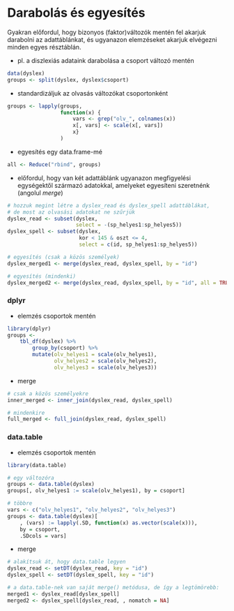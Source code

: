 # Darabolás és egyesítés

Gyakran előfordul, hogy bizonyos (faktor)változók mentén fel akarjuk 
darabolni az adattáblánkat, és ugyanazon elemzéseket akarjuk elvégezni minden 
egyes résztáblán.

- pl. a diszlexiás adataink darabolása a csoport változó mentén
```r
data(dyslex)
groups <- split(dyslex, dyslex$csoport)
```

- standardizáljuk az olvasás változókat csoportonként
```r
groups <- lapply(groups, 
                 function(x) {
                     vars <- grep("olv_", colnames(x))
                     x[, vars] <- scale(x[, vars])
                     x}
                 )
```

- egyesítés egy data.frame-mé
```r
all <- Reduce("rbind", groups)
```

- előfordul, hogy van két adattáblánk ugyanazon megfigyelési egységektől
származó adatokkal, amelyeket egyesíteni szeretnénk (angolul *merge*)
```r
# hozzuk megint létre a dyslex_read és dyslex_spell adattáblákat, 
# de most az olvasási adatokat ne szűrjük
dyslex_read <- subset(dyslex, 
                      select = -(sp_helyes1:sp_helyes5))
dyslex_spell <- subset(dyslex, 
                       kor < 145 & oszt <= 4, 
                       select = c(id, sp_helyes1:sp_helyes5))

# egyesítés (csak a közös személyek)
dyslex_merged1 <- merge(dyslex_read, dyslex_spell, by = "id")

# egyesítés (mindenki)
dyslex_merged2 <- merge(dyslex_read, dyslex_spell, by = "id", all = TRUE)
```

### dplyr

- elemzés csoportok mentén
```r
library(dplyr)
groups <- 
    tbl_df(dyslex) %>%
        group_by(csoport) %>%
        mutate(olv_helyes1 = scale(olv_helyes1), 
               olv_helyes2 = scale(olv_helyes2),
               olv_helyes3 = scale(olv_helyes3))
```

- merge
```r
# csak a közös személyekre
inner_merged <- inner_join(dyslex_read, dyslex_spell)

# mindenkire
full_merged <- full_join(dyslex_read, dyslex_spell)
```

### data.table

- elemzés csoportok mentén
```r
library(data.table)

# egy változóra
groups <- data.table(dyslex)
groups[, olv_helyes1 := scale(olv_helyes1), by = csoport]

# többre
vars <- c("olv_helyes1", "olv_helyes2", "olv_helyes3")
groups <- data.table(dyslex)[
    , (vars) := lapply(.SD, function(x) as.vector(scale(x))),
    by = csoport,
    .SDcols = vars]
```

- merge
```r
# alakítsuk át, hogy data.table legyen
dyslex_read <- setDT(dyslex_read, key = "id")
dyslex_spell <- setDT(dyslex_spell, key = "id")

# a data.table-nek van saját merge() metódusa, de így a legtömörebb:
merged1 <- dyslex_read[dyslex_spell]
merged2 <- dyslex_spell[dyslex_read, , nomatch = NA]
```

